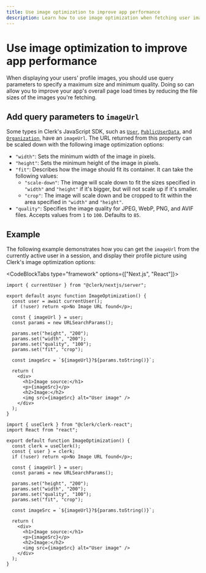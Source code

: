```yaml
---
title: Use image optimization to improve app performance
description: Learn how to use image optimization when fetching user images from Clerk.
---
```


# Use image optimization to improve app performance

When displaying your users' profile images, you should use query parameters to specify a maximum size and minimum quality. Doing so can allow you to improve your app's overall page load times by reducing the file sizes of the images you're fetching.

## Add query parameters to `imageUrl`

Some types in Clerk's JavaScript SDK, such as [`User`](/docs/references/javascript/user/user), [`PublicUserData`](/docs/references/javascript/types/public-user-data#properties), and [`Organization`](/docs/references/javascript/organization/organization#properties), have an `imageUrl`. The URL returned from this property can be scaled down with the following image optimization options:

- `"width"`: Sets the minimum width of the image in pixels.
- `"height"`: Sets the minimum height of the image in pixels.
- `"fit"`: Describes how the image should fit its container. It can take the following values:
  - `"scale-down"`: The image will scale down to fit the sizes specified in `"width"` and `"height"` if it's bigger, but will not scale up if it's smaller.
  - `"crop"`: The image will scale down and be cropped to fit within the area specified in `"width"` and `"height"`.
- `"quality"`: Specifies the image quality for JPEG, WebP, PNG, and AVIF files. Accepts values from `1` to `100`. Defaults to `85`.

## Example

The following example demonstrates how you can get the `imageUrl` from the currently active user in a session, and display their profile picture using Clerk's image optimization options:

<CodeBlockTabs type="framework" options={["Next.js", "React"]}>
  ```tsx {{ filename: 'app/image-optimization/page.tsx' }}
  import { currentUser } from "@clerk/nextjs/server";

  export default async function ImageOptimization() {
    const user = await currentUser();
    if (!user) return <p>No Image URL found</p>;

    const { imageUrl } = user;
    const params = new URLSearchParams();

    params.set("height", "200");
    params.set("width", "200");
    params.set("quality", "100");
    params.set("fit", "crop");

    const imageSrc = `${imageUrl}?${params.toString()}`;

    return (
      <div>
        <h1>Image source:</h1>
        <p>{imageSrc}</p>
        <h2>Image:</h2>
        <img src={imageSrc} alt="User image" />
      </div>
    );
  }
  ```

  ```tsx {{ filename: 'components/image-optimization.tsx' }}
  import { useClerk } from "@clerk/clerk-react";
  import React from "react";

  export default function ImageOptimization() {
    const clerk = useClerk();
    const { user } = clerk;
    if (!user) return <p>No Image URL found</p>;

    const { imageUrl } = user;
    const params = new URLSearchParams();

    params.set("height", "200");
    params.set("width", "200");
    params.set("quality", "100");
    params.set("fit", "crop");

    const imageSrc = `${imageUrl}?${params.toString()}`;

    return (
      <div>
        <h1>Image source:</h1>
        <p>{imageSrc}</p>
        <h2>Image:</h2>
        <img src={imageSrc} alt="User image" />
      </div>
    );
  }
  ```
</CodeBlockTabs>
